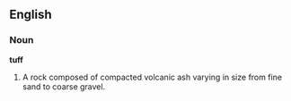 ==English==

===Noun===

'''tuff'''

#A rock composed of compacted volcanic ash varying in size from fine sand to coarse gravel.